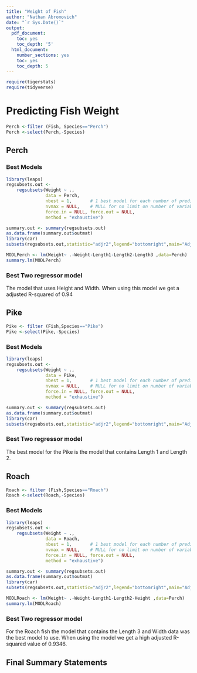 ```yaml
---
title: "Weight of Fish"
author: "Nathan Abromovich"
date: "`r Sys.Date()`"
output:
  pdf_document:
    toc: yes
    toc_depth: '5'
  html_document:
    number_sections: yes
    toc: yes
    toc_depth: 5
---
```



```r
require(tigerstats)
require(tidyverse)
```

# Predicting Fish Weight

```r
Perch <-filter (Fish, Species=="Perch")
Perch <-select(Perch,-Species)

```



## Perch


### Best Models
```r
library(leaps)
regsubsets.out <-
    regsubsets(Weight ~ .,
               data = Perch,
               nbest = 1,       # 1 best model for each number of predictors
               nvmax = NULL,    # NULL for no limit on number of variables
               force.in = NULL, force.out = NULL,
               method = "exhaustive")

summary.out <- summary(regsubsets.out)
as.data.frame(summary.out$outmat)
library(car)
subsets(regsubsets.out,statistic="adjr2",legend="bottomright",main="Adjusted R^2")
```
```r
MODLPerch <- lm(Weight~ .-Weight-Length1-Length2-Length3 ,data=Perch)
summary.lm(MODLPerch)
```
### Best Two regressor model
The model that uses Height and Width.  When using this model we get a adjusted R-squared of 0.94 

## Pike
```r
Pike <- filter (Fish,Species=="Pike")
Pike <-select(Pike,-Species)
```
### Best Models
```r
library(leaps)
regsubsets.out <-
    regsubsets(Weight ~ .,
               data = Pike,
               nbest = 1,       # 1 best model for each number of predictors
               nvmax = NULL,    # NULL for no limit on number of variables
               force.in = NULL, force.out = NULL,
               method = "exhaustive")

summary.out <- summary(regsubsets.out)
as.data.frame(summary.out$outmat)
library(car)
subsets(regsubsets.out,statistic="adjr2",legend="bottomright",main="Adjusted R^2")

```
### Best Two regressor model
The best model for the Pike is the model that contains Length 1 and Length 2. 


## Roach
```r
Roach <- filter (Fish,Species=="Roach")
Roach <-select(Roach,-Species)
```
### Best Models
```r
library(leaps)
regsubsets.out <-
    regsubsets(Weight ~ .,
               data = Roach,
               nbest = 1,       # 1 best model for each number of predictors
               nvmax = NULL,    # NULL for no limit on number of variables
               force.in = NULL, force.out = NULL,
               method = "exhaustive")

summary.out <- summary(regsubsets.out)
as.data.frame(summary.out$outmat)
library(car)
subsets(regsubsets.out,statistic="adjr2",legend="bottomright",main="Adjusted R^2")

```
```r
MODLRoach <- lm(Weight~ .-Weight-Length1-Length2-Height ,data=Perch)
summary.lm(MODLRoach)
```

### Best Two regressor model
For the Roach fish the model that contains the Length 3 and Width data was the best model to use.  When using the model we get a high adjusted R-squared value of 0.9346.



## Final Summary Statements